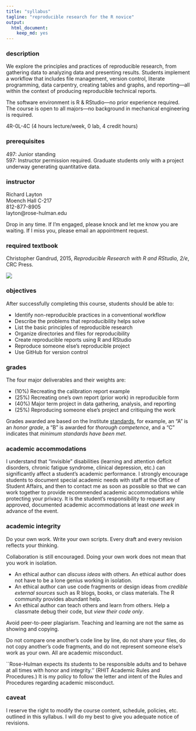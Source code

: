 ```yaml
---
title: "syllabus"
tagline: "reproducible research for the R novice"
output:
  html_document:
    keep_md: yes
---
```


### description 

We explore the principles and practices of reproducible research, from gathering data to analyzing data and presenting results. Students implement a  workflow that includes file management, version control, literate programming, data carpentry, creating tables and graphs, and reporting---all within the context of producing reproducible technical reports. 

The software environment is R & RStudio---no prior experience required. The course is open to all majors---no background in mechanical engineering is required. 

4R-0L-4C (4 hours lecture/week, 0 lab, 4 credit hours)


### prerequisites

497: Junior standing    
597: Instructor permission required. Graduate students only with a project underway generating quantitative data.    



### instructor

Richard Layton    
Moench Hall C-217    
812-877-8905    
layton@rose-hulman.edu    

Drop in any time. If I'm engaged, please knock and let me know you are waiting. If I miss you, please email an appointment request.


### required textbook

Christopher Gandrud, 2015, *Reproducible Research with R and RStudio, 2/e*, CRC Press.    

![](../resources/images/gandrud-cover.jpg)    

 


### objectives

After successfully completing this course, students should be able to:

- Identify non-reproducible practices in a conventional workflow 
- Describe the problems that reproducibility helps solve 
- List the basic principles of reproducible research 
- Organize directories and files for reproducibility 
- Create reproducible reports using R and RStudio 
- Reproduce someone else's reproducible project 
- Use GitHub for version control 
 
### grades

The four major deliverables and their weights are: 

- (10%) Recreating the calibration report example 
- (25%) Recreating one's own report (prior work) in reproducible form 
- (40%) Major term project in data gathering, analysis, and reporting 
- (25%) Reproducing someone else's project and critiquing the work 

Grades awarded are based on the Institute [standards](www.rose-hulman.edu/offices-services/registrar/rules-procedures/grades.aspx), for example, an "A" is an *honor grade*, a "B" is awarded for *thorough competence*, and a "C" indicates that *minimum standards have been met*.


### academic accommodations

I understand that "invisible" disabilities (learning and attention deficit disorders, chronic fatigue syndrome, clinical depression, etc.) can significantly affect a student's academic performance.  I strongly encourage students to document special academic needs with staff at the Office of Student Affairs, and then to contact me as soon as possible so that we can work together to provide recommended academic accommodations while protecting your privacy.  It is the student's responsibility to request any approved, documented academic accommodations at least *one week* in advance of the event. 


### academic integrity

Do your own work. Write your own scripts. Every draft and every revision reflects your thinking.  

Collaboration is still encouraged. Doing your own work does not mean that you work in isolation.

- An ethical author can *discuss ideas* with others. An ethical author does not have to be a lone genius working in isolation. 
- An ethical author can use code fragments or design ideas from *credible external sources* such as R blogs, books, or class materials. The R community provides abundant help. 
- An ethical author can teach others and learn from others. Help a classmate debug their code, but *view their code only*. 



Avoid peer-to-peer plagiarism. Teaching and learning are not the same as showing and copying. 

Do not compare one another's code line by line, do not share your files, do not copy another's code fragments, and do not represent someone else's work as your own. All are academic misconduct.

``Rose-Hulman expects its students to be responsible adults and to behave at all times with honor and integrity.'' (RHIT Academic Rules and Procedures.)  It is my policy to follow the letter and intent of the Rules and Procedures regarding academic misconduct.    



### caveat

I reserve the right to modify the course content, schedule, policies, etc. outlined in this syllabus. I will do my best to give you adequate notice of revisions.  










